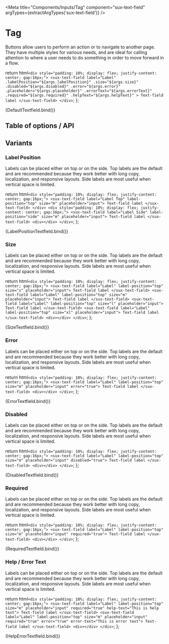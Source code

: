 
<Meta title="Components/Inputs/Tag" component="sux-text-field" argTypes={extractArgTypes('sux-text-field')} />

# Tag

Buttons allow users to perform an action or to navigate to another page. They have multiple styles for various needs, and are ideal for calling attention to where a user needs to do something in order to move forward in a flow.

  return html`
    <div style="padding: 10%; display: flex; justify-content: center; gap:16px;">
      <sux-text-field
        label="Label"
        .labelPosition="${args.labelPosition}"
        .size="${args.size}"
        .disabled="${args.disabled}"
        .error="${args.error}"
        .placeholder="${args.placeholder}"
        .errorText="${args.errorText}"
        .required="${args.required}"
        .helpText="${args.helpText}"
      >
        Text-field label
      </sux-text-field>
    </div>
  `;
};

<Canvas>
  <Story name="Playground">{DefaultTextfield.bind()}</Story>
</Canvas>

## Table of options / API

<ArgsTable of="sux-text-field" />

## Variants

### Label Position

Labels can be placed either on top or on the side. Top labels are the default and are recommended because they work better with long copy, localization, and responsive layouts. Side labels are most useful when vertical space is limited.

  return html`
    <div style="padding: 10%; display: flex; justify-content: center; gap:16px;">
      <sux-text-field label="Label Top" label-position="top" size="m" placeholder="input"> Text-field label </sux-text-field>
    </div>
    <div style="padding: 10%; display: flex; justify-content: center; gap:16px;">
      <sux-text-field label="Label Side" label-position="side" size="m" placeholder="input"> Text-field label </sux-text-field>
      <div></div>
    </div>
  `;
};

<Canvas>
  <Story name="Label Position">{LabelPositionTextfield.bind()}</Story>
</Canvas>

### Size

Labels can be placed either on top or on the side. Top labels are the default and are recommended because they work better with long copy, localization, and responsive layouts. Side labels are most useful when vertical space is limited.

  return html`
    <div style="padding: 10%; display: flex; justify-content: center; gap:16px;">
      <sux-text-field label="Label" label-position="top" size="s" placeholder="input"> Text-field label </sux-text-field>
      <sux-text-field label="Label" label-position="top" size="m" placeholder="input"> Text-field label </sux-text-field>
      <sux-text-field label="Label" label-position="top" size="l" placeholder="input"> Text-field label </sux-text-field>
      <sux-text-field label="Label" label-position="top" size="xl" placeholder="input"> Text-field label </sux-text-field>
      <div></div>
    </div>
  `;
};

<Canvas>
  <Story name="Size">{SizeTextfield.bind()}</Story>
</Canvas>

### Error

Labels can be placed either on top or on the side. Top labels are the default and are recommended because they work better with long copy, localization, and responsive layouts. Side labels are most useful when vertical space is limited.

  return html`
    <div style="padding: 10%; display: flex; justify-content: center; gap:16px;">
      <sux-text-field label="Label" label-position="top" size="m" placeholder="input" error="true"> Text-field label </sux-text-field>
      <div></div>
    </div>
  `;
};

<Canvas>
  <Story name="Error">{ErrorTextfield.bind()}</Story>
</Canvas>

### Disabled

Labels can be placed either on top or on the side. Top labels are the default and are recommended because they work better with long copy, localization, and responsive layouts. Side labels are most useful when vertical space is limited.

  return html`
    <div style="padding: 10%; display: flex; justify-content: center; gap:16px;">
      <sux-text-field label="Label" label-position="top" size="m" placeholder="input" disabled="true"> Text-field label </sux-text-field>
      <div></div>
    </div>
  `;
};

<Canvas>
  <Story name="Disabled">{DisabledTextfield.bind()}</Story>
</Canvas>

### Required

Labels can be placed either on top or on the side. Top labels are the default and are recommended because they work better with long copy, localization, and responsive layouts. Side labels are most useful when vertical space is limited.

  return html`
    <div style="padding: 10%; display: flex; justify-content: center; gap:16px;">
      <sux-text-field label="Label" label-position="top" size="m" placeholder="input" required="true"> Text-field label </sux-text-field>
      <div></div>
    </div>
  `;
};

<Canvas>
  <Story name="Required">{RequiredTextfield.bind()}</Story>
</Canvas>

### Help / Error Text

Labels can be placed either on top or on the side. Top labels are the default and are recommended because they work better with long copy, localization, and responsive layouts. Side labels are most useful when vertical space is limited.

  return html`
    <div style="padding: 10%; display: flex; justify-content: center; gap:16px;">
      <sux-text-field label="Label" label-position="top" size="m" placeholder="input" required="true" help-text="This is help text"> Text-field label </sux-text-field>
      <sux-text-field label="Label" label-position="top" size="m" placeholder="input" required="true" error="true" error-text="This is error text">
        Text-field label
      </sux-text-field>
      <div></div>
    </div>
  `;
};

<Canvas>
  <Story name="HelpError">{HelpErrorTextfield.bind()}</Story>
</Canvas>
